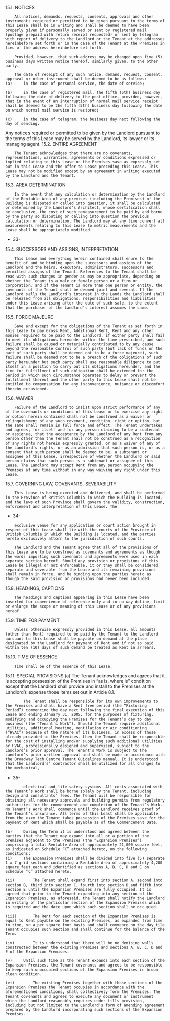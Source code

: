 15.1.	 	NOTICES

```
 	All notices, demands, requests, consents, approvals and other instruments required or permitted to be given pursuant to the terms of this Lease shall be in writing and shall be deemed to have been properly given if personally served or sent by registered mail (postage prepaid with return receipt requested) or sent by telegram with report of delivery to the Landlord or the Tenant at the addresses hereinbefore set forth or in the case of the Tenant at the Premises in lieu of the address hereinbefore set forth.

 	Provided, however, that such address may be changed upon five (5) business days written notice thereof, similarly given, to the other party.

 	The date of receipt of any such notice, demand, request, consent, approval or other instrument shall be deemed to be as follows:
(a)	 	in the case of personal service, the date of service;

(b)	 	in the case of registered mail, the fifth (5th) business day following the date of delivery to the post office, provided, however, that in the event of an interruption of normal mail service receipt shall be deemed to be the fifth (5th) business day following the date on which normal mail service is restored;

(c)	 	in the case of telegram, the business day next following the day of sending.

```

Any notices required or permitted to be given by the Landlord pursuant to the terms of this Lease may be served by the Landlord, its lawyer or its managing agent.
15.2.	 	ENTIRE AGREEMENT

```
 	The Tenant acknowledges that there are no covenants, representations, warranties, agreements or conditions expressed or implied relating to this Lease or the Premises save as expressly set out in this Lease and the offer to Lease preceding this Lease. This Lease may not be modified except by an agreement in writing executed by the Landlord and the Tenant.

```

15.3.	 	AREA DETERMINATION

```
 	In the event that any calculation or determination by the Landlord of the Rentable Area of any premises (including the Premises) of the Building is disputed or called into question, it shall be calculated or determined by the Landlord’s Architect, whose certification shall be conclusive, the cost of such remeasurement to be paid by and borne by the party so disputing or calling into question the previous calculation or determination. The Landlord may at any time convert all measurements relating to this Lease to metric measurements and the Lease shall be appropriately modified.

```

- 33-

15.4.	 	SUCCESSORS AND ASSIGNS, INTERPRETATION

```
 	This Lease and everything herein contained shall enure to the benefit of and be binding upon the successors and assigns of the Landlord and the heirs, executors, administrators, successors and permitted assigns of the Tenant. References to the Tenant shall be read with such changes in gender as may be appropriate, depending on whether the Tenant is a male or female person or a firm or corporation, and if the Tenant is more than one person or entity, the covenants of the Tenant shall be deemed joint and several. If the Landlord sells the Landlord’s interest in the Lands the Landlord shall be released from all obligations, responsibilities and liabilities under this Lease arising after the date of such sale, to the extent that the purchaser of the Landlord’s interest assumes the same.

```

15.5.	 	FORCE MAJEURE

```
 	Save and except for the obligations of the Tenant as set forth in this Lease to pay Gross Rent, Additional Rent, Rent and any other monies required to be paid to the Landlord, if either party shall fail to meet its obligations hereunder within the time prescribed, and such failure shall be caused or materially contributed to by any cause beyond the reasonable control of such party (but lack of funds on the part of such party shall be deemed not to be a force majeure), such failure shall be deemed not to be a breach of the obligations of such party hereunder but such party shall use reasonable diligence to put itself in a position to carry out its obligations hereunder, and the time for fulfillment of such obligation shall be extended for the period in which such circumstance operates to delay or prevent the fulfillment thereof and the other party to this Lease shall not be entitled to compensation for any inconvenience, nuisance or discomfort thereby occasioned.

```

15.6.	 	WAIVER

```
 	Failure of the Landlord to insist upon strict performance of any of the covenants or conditions of this Lease or to exercise any right or option herein contained shall not be construed as a waiver or relinquishment of any such covenant, condition, right or option, but the same shall remain in full force and effect. The Tenant undertakes and agrees, for itself and for any person claiming to be a subtenant or assignee, that the acceptance by the Landlord of any Rent from any person other than the Tenant shall not be construed as a recognition of any rights not herein expressly granted, or as a waiver of any of the Landlord’s rights, or as an admission that such person is, or as a consent that such person shall be deemed to be, a subtenant or assignee of this Lease, irrespective of whether the Landlord or said person claims that such person is a subtenant or assignee of this Lease. The Landlord may accept Rent from any person occupying the Premises at any time without in any way waiving any right under this Lease.

```

15.7.	 	GOVERNING LAW, COVENANTS, SEVERABILITY

```
 	This Lease is being executed and delivered, and shall be performed in the Province of British Columbia in which the Building is located, and the laws of such Province shall govern the validity, construction, enforcement and interpretation of this Lease. The

```

- 34-

```
 	exclusive venue for any application or court action brought in respect of this Lease shall lie with the courts of the Province of British Columbia in which the Building is located, and the parties hereto exclusively attorn to the jurisdiction of such courts.

 	The Landlord and the Tenant agree that all of the provisions of this Lease are to be construed as covenants and agreements as though the words importing such covenants and agreements were used in each separate section hereof. Should any provision or provisions of this Lease be illegal or not enforceable, it or they shall be considered separate and severable from the Lease and its remaining provisions shall remain in force, and be binding upon the parties hereto as though the said provision or provisions had never been included.

```

15.8.	 	HEADINGS, CAPTIONS

```
 	The headings and captions appearing in this Lease have been inserted for convenience of reference only and in no way define, limit or enlarge the scope or meaning of this Lease or of any provisions hereof.

```

15.9.	 	TIME FOR PAYMENT

```
 	Unless otherwise expressly provided in this Lease, all amounts (other than Rent) required to be paid by the Tenant to the Landlord pursuant to this Lease shall be payable on demand at the place designated by the Landlord for payment of Rent and if not so paid within ten (10) days of such demand be treated as Rent in arrears.

```

15.10.	 	TIME OF ESSENCE

```
 	Time shall be of the essence of this Lease.

```

15.11.	 	SPECIAL PROVISIONS
(a)	 	The Tenant acknowledges and agrees that it is accepting possession of the Premises in “as is, where is” condition except that the Landlord shall provide and install to the Premises at the Landlord’s expense those items set out in Article 8.1.

```
 	 	The Tenant shall be responsible for its own improvements to the Premises and shall have a Rent free period (the “Fixturing Period”) commencing the day next following the final execution of this Lease and ending January 31, 2005, for the purposes of fixturing, modifying and occupying the Premises for the Tenant’s day to day business (the “Tenant’s Work”). Should the Tenant require additional utilities, additional heating, ventilation or air conditioning (“HVAC”) because of the nature of its business, in excess of those already provided to the Premises, then the Tenant shall be responsible for the cost of installing and/or supplying such additional utilities or HVAC, professionally designed and supervised, subject to the Landlord’s prior approval. The Tenant’s Work is subject to the Landlord’s prior written approval and shall be made in accordance with the Broadway Tech Centre Tenant Guidelines manual. It is understood that the Landlord’s’ contractor shall be utilized for all changes to the mechanical,

```

- 35-

```
 	 	electrical and life safety systems. All costs associated with the Tenant’s Work shall be borne solely by the Tenant, including design and consultants’ fees. The Tenant will be responsible for obtaining all necessary approvals and building permits from regulatory authorities for the commencement and completion of the Tenant’s Work. No Tenant’s Work shall commence until the Landlord receives proof of the Tenant’s insurance. All terms of this Least shall be applicable from the xxxx the Tenant takes possession of the Premises save for the payment of Rent which shall be payable as of the Commencement Date.

(b)	 	During the Term it is understood and agreed between the parties that the Tenant may expand into all or a portion of the premises adjacent to the Premises (the “Expansion Premises”) comprising a total Rentable Area of approximately 21,000 square feet, as indicated on Schedule “C” attached hereto, on the following conditions:
(i)	 	The Expansion Premises shall be divided into five (5) separate 1 x 7 grid sections containing a Rentable Area of approximately 4,200 square feet each and identified as sections A, B, C, D and E on Schedule “C” attached hereto.

(ii)	 	The Tenant shall expand first into section A, second into section B, third into section C, fourth into section D and fifth into section E until the Expansion Premises are fully occupied. It is agreed that prior to the Tenant expanding into any section of the Expansion Premises, as aforesaid, the Tenant shall notify the Landlord in writing of the particular section of the Expansion Premises which is required and the date upon which such section shall be occupied.

(iii)	 	The Rent for each section of the Expansion Premises is equal to Rent payable on the existing Premises, as expanded from time to time, on a per square foot basis and shall commence on the day tile Tenant occupies such section and shall continue for the balance of the Term.

(iv)	 	It is understood that there will be no demising walls constructed between the existing Premises and sections A, B, C, D and E of the Expansion Premises.

(v)	 	Until such time as the Tenant expands into each section of the Expansion Premises, the Tenant covenants and agrees to be responsible to keep such unoccupied sections of the Expansion Premises in broom clean condition.

(vi)	 	The existing Premises together with those sections of the Expansion Premises the Tenant occupies in accordance with the aforementioned conditions, shall collectively form the Premises. The Tenant covenants and agrees to execute any document or instrument which the Landlord reasonably requires under tills provision, including but not limited to the Landlord’s form of amending agreement prepared by the Landlord incorporating such sections of the Expansion Premises.

```
